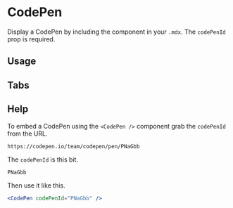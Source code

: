 

<Meta title="Components/CodePen" component={CodePen} />

# CodePen

Display a CodePen by including the component in your `.mdx`. The `codePenId` prop is required.

<ArgsTable of={CodePen} />

## Usage

<Canvas>
  <Story name="usage">
    <CodePen codePenId="PNaGbb" />
  </Story>
</Canvas>

## Tabs

<Canvas>
  <Story name="tabs">
    <CodePen codePenId="PNaGbb" tabs={['js', 'result']} />
  </Story>
</Canvas>

## Help

<Story name="help" />

To embed a CodePen using the `<CodePen />` component grab the `codePenId` from the URL.

```
https://codepen.io/team/codepen/pen/PNaGbb
```

The `codePenId` is this bit.

```
PNaGbb
```

Then use it like this.

```jsx
<CodePen codePenId="PNaGbb" />
```
